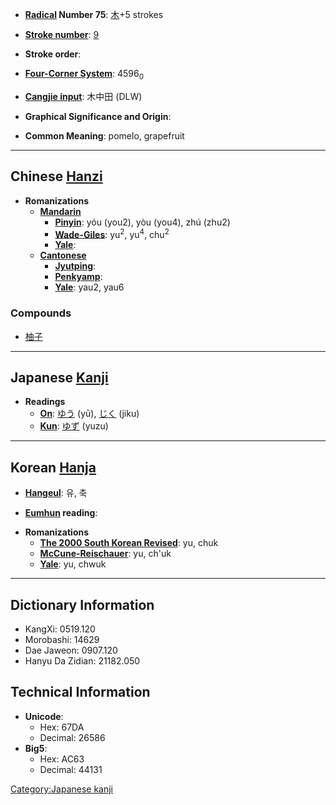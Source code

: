 * '''[[Wiktionary:Chinese radical index| Radical]] Number 75''': [[Wiktionary:Chinese radical index 木|木]]+5 strokes

* '''[[Wiktionary:Chinese total strokes index|Stroke number]]''': [[Wiktionary:Chinese total strokes index 9|9]]

* '''Stroke order''': 

* '''[[Wiktionary:Chinese four corner index|Four-Corner System]]''': 4596<sub>0</sub>

* '''[[Wiktionary:Chinese Cangjie index|Cangjie input]]''': 木中田 (DLW)

* '''Graphical Significance and Origin''': 

* '''Common Meaning''': pomelo, grapefruit

----

== Chinese [[Hanzi]] ==

* '''Romanizations'''
** '''[[Mandarin]]'''
*** '''[[Pinyin]]''': yóu (you2), yòu (you4), zhú (zhu2)
*** '''[[Wade-Giles]]''': yu<sup>2</sup>, yu<sup>4</sup>, chu<sup>2</sup>
*** '''[[Yale]]''': 
** '''[[Cantonese]]'''
*** '''[[Jyutping]]''':
*** '''[[Penkyamp]]''': 
*** '''[[Yale]]''': yau2, yau6

===Compounds===
*[[柚子]]


----

== Japanese [[Kanji]] ==

* '''Readings'''
** '''[[On]]''': [[ゆう]] (yū), [[じく]] (jiku)
** '''[[Kun]]''': [[ゆず]] (yuzu)
 

----

== Korean [[Hanja]] ==

* '''[[Hangeul]]''': 유, 축

* '''[[Eumhun]] reading''': 

* '''Romanizations'''
** '''[[The 2000 South Korean Revised Romanization|The 2000 South Korean Revised]]''': yu, chuk
** '''[[McCune-Reischauer]]''': yu, ch'uk
** '''[[Yale]]''': yu, chwuk

----

== Dictionary Information ==

* KangXi: 0519.120
* Morobashi: 14629
* Dae Jaweon: 0907.120
* Hanyu Da Zidian: 21182.050

== Technical Information ==

* '''Unicode''':
** Hex: 67DA
** Decimal: 26586
* '''Big5''':
** Hex: AC63
** Decimal: 44131

[[Category:Japanese kanji]]